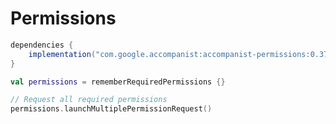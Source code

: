 # Permissions

```gradle {2}
dependencies {
    implementation("com.google.accompanist:accompanist-permissions:0.37.0")
}
```

```kotlin
val permissions = rememberRequiredPermissions {}

// Request all required permissions
permissions.launchMultiplePermissionRequest()
```
